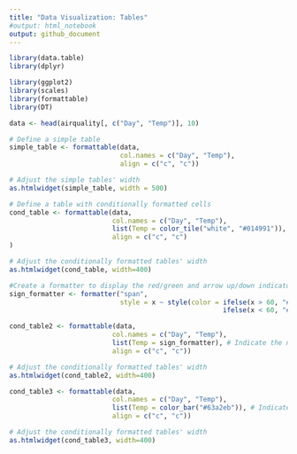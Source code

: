 ```yaml
---
title: "Data Visualization: Tables"
#output: html_notebook
output: github_document
---
```


```r
library(data.table)
library(dplyr)

library(ggplot2)
library(scales)
library(formattable)
library(DT)
```

```r
data <- head(airquality[, c("Day", "Temp")], 10)

# Define a simple table
simple_table <- formattable(data,
                            col.names = c("Day", "Temp"),
                            align = c("c", "c"))

# Adjust the simple tables' width
as.htmlwidget(simple_table, width = 500)
```

```r
# Define a table with conditionally formatted cells
cond_table <- formattable(data, 
                          col.names = c("Day", "Temp"),
                          list(Temp = color_tile("white", "#014991")), # Indicate the name of the column
                          align = c("c", "c")
)

# Adjust the conditionally formatted tables' width
as.htmlwidget(cond_table, width=400)
```

```r
#Create a formatter to display the red/green and arrow up/down indicators.
sign_formatter <- formatter("span", 
                            style = x ~ style(color = ifelse(x > 60, "#168346",
                                                      ifelse(x < 60, "#C3514E", "black"))))

cond_table2 <- formattable(data, 
                          col.names = c("Day", "Temp"),
                          list(Temp = sign_formatter), # Indicate the name of the column
                          align = c("c", "c"))

# Adjust the conditionally formatted tables' width
as.htmlwidget(cond_table2, width=400)
```

```r
cond_table3 <- formattable(data, 
                          col.names = c("Day", "Temp"),
                          list(Temp = color_bar("#63a2eb")), # Indicate the name of the column
                          align = c("c", "c"))

# Adjust the conditionally formatted tables' width
as.htmlwidget(cond_table3, width=400)
```

